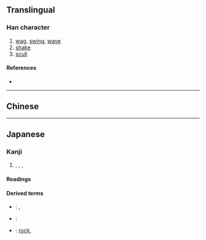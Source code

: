 {{also|搖|摇}}
{{character info/new}}
==Translingual==
{{Han simplified forms|搖|揺|摇}}

===Han character===
{{Han char|rn=64|rad=手|as=09|sn=12|four=|canj=QBMU|ids=⿰扌⿱爫𠙻}}

# [[wag]], [[swing]], [[wave]]
# [[shake]]
# [[scull]]

====References====
* {{Han ref|kx=0445.341|dkj=12445|hdz=31921.041|uh=63FA|ud=25594}}

----

==Chinese==
{{zh-see|搖|v}}

----

==Japanese==
{{ja-kanji forms|揺|搖}}

===Kanji===
{{ja-kanji|grade=c|rs=手09|kyu=搖}}

# {{l|en|shake}}, {{l|en|swing}}, {{l|en|tremble}}, {{l|en|vibrate}}

====Readings====
{{ja-readings
|on=よう
|kun=ゆ-れる, ゆ-る, ゆ-らぐ, ゆ-るぐ, ゆ-さぶる, ゆ-すぶる, ゆ-する
}}

====Derived terms====
{{der-top}}
* {{ja-r|揺らぐ|ゆらぐ}}: {{l|en|shake}}, {{l|en|tremble}}
* {{ja-r|揺り籠|ゆりかご}}: {{l|en|cradle}}
* {{ja-r|揺さ振る|ゆさぶる}}: [[rock#Verb|rock]], {{l|en|jolt}}
{{der-bottom}}